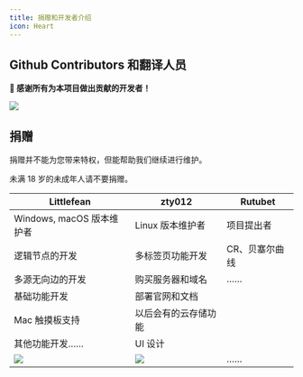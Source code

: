 ```yaml
---
title: 捐赠和开发者介绍
icon: Heart
---
```


## Github Contributors 和翻译人员

**💖 感谢所有为本项目做出贡献的开发者！**

<a href="https://github.com/LiRenTech/project-graph/graphs/contributors">
  <img src="https://contrib.rocks/image?repo=LiRenTech/project-graph" />
</a>

## 捐赠

<Callout>捐赠并不能为您带来特权，但能帮助我们继续进行维护。</Callout>

<Callout type="warn">未满 18 岁的未成年人请不要捐赠。</Callout>

| Littlefean                       | zty012                       | Rutubet        |
| -------------------------------- | ---------------------------- | -------------- |
| Windows, macOS 版本维护者        | Linux 版本维护者             | 项目提出者     |
| 逻辑节点的开发                   | 多标签页功能开发             | CR、贝塞尔曲线 |
| 多源无向边的开发                 | 购买服务器和域名             | ……             |
| 基础功能开发                     | 部署官网和文档               |                |
| Mac 触摸板支持                   | 以后会有的云存储功能         |                |
| 其他功能开发……                   | UI 设计                      |                |
| ![](./img/donate-littlefean.png) | ![](./img/donate-zty012.png) | ……             |

